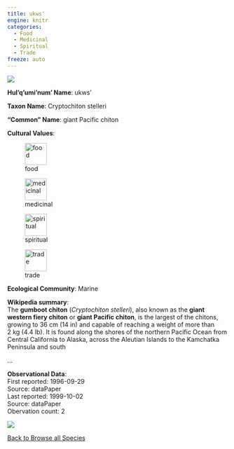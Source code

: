 ```yaml
---
title: ukws'
engine: knitr
categories:
  - Food
  - Medicinal
  - Spiritual
  - Trade
freeze: auto
---
```

![](https://inaturalist-open-data.s3.amazonaws.com/photos/113653251/medium.jpg){fig-alt="ukws' - giant Pacific chiton"}

**Hul'q'umi'num' Name**: ukws'



**Taxon Name**: Cryptochiton stelleri

**"Common" Name**: giant Pacific chiton

**Cultural Values**:  

::: {layout-nrow=1 style="width:60%"}
![food](/files/food.svg){width=50px}

![medicinal](/files/medicinal.svg){width=50px}

![spiritual](/files/spiritual.svg){width=50px}

![trade](/files/trade.svg){width=50px}
:::

**Ecological Community**: Marine

**Wikipedia summary**:  
The <b>gumboot chiton</b> (<i>Cryptochiton stelleri</i>), also known as the <b>giant western fiery chiton</b> or <b>giant Pacific chiton</b>, is the largest of the chitons, growing to 36&#160;cm (14&#160;in) and capable of reaching a weight of more than 2&#160;kg (4.4&#160;lb). It is found along the shores of the northern Pacific Ocean from Central California to Alaska, across the Aleutian Islands to the Kamchatka Peninsula and south</p>...

**Observational Data**:   
First reported: 1996-09-29  
Source: dataPaper  
Last reported: 1999-10-02  
Source: dataPaper  
Obervation count: 2

![](community_dist.png)

[<i class="fa fa-arrow-left" aria-hidden="true"></i> Back to Browse all Species](/taxa.html)
